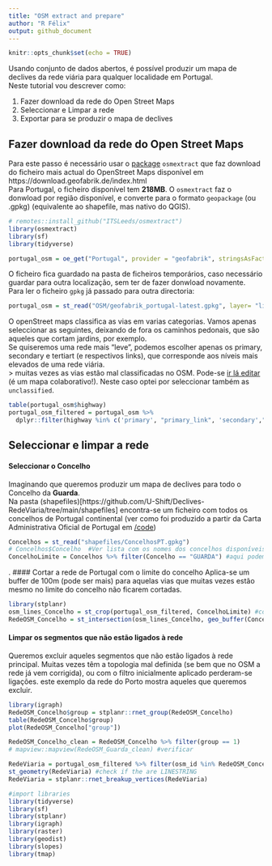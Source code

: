 ```yaml
---
title: "OSM extract and prepare"
author: "R Félix"
output: github_document
---
```



```r
knitr::opts_chunk$set(echo = TRUE)
```

Usando conjunto de dados abertos, é possível produzir um mapa de declives da rede viária para qualquer localidade em Portugal.  
Neste tutorial vou descrever como:

1. Fazer download da rede do Open Street Maps
2. Seleccionar e Limpar a rede
3. Exportar para se produzir o mapa de declives

## Fazer download da rede do Open Street Maps
Para este passo é necessário usar o [package](https://itsleeds.github.io/osmextract/articles/osmextract.html) `osmextract` que faz download do ficheiro mais actual do OpenStreet Maps disponível em https://download.geofabrik.de/index.html  
Para Portugal, o ficheiro disponível tem **218MB**. O `osmextract` faz o donwload por região disponível, e converte para o formato `geopackage` (ou .gpkg) (equivalente ao shapefile, mas nativo do QGIS).

```r
# remotes::install_github("ITSLeeds/osmextract")
library(osmextract)
library(sf)
library(tidyverse)

portugal_osm = oe_get("Portugal", provider = "geofabrik", stringsAsFactors = FALSE, quiet = FALSE, force_download = TRUE, force_vectortranslate = TRUE)) #218 MB!
```
O ficheiro fica guardado na pasta de ficheiros temporários, caso necessário guardar para outra localização, sem ter de fazer donwload novamente.  
Para ler o ficheiro `gpkg` já passado para outra directoria:
```r
portugal_osm = st_read("OSM/geofabrik_portugal-latest.gpkg", layer= "lines")
```
O openStreet maps classifica as vias em varias categorias. Vamos apenas seleccionar as seguintes, deixando de fora os caminhos pedonais, que são aqueles que cortam jardins, por exemplo.  
Se quiseremos uma rede mais "leve", podemos escolher apenas os primary, secondary e tertiart (e respectivos links), que corresponde aos níveis mais elevados de uma rede viária.  
> muitas vezes as vias estão mal classificadas no OSM. Pode-se [ir lá editar](https://www.openstreetmap.org/edit) (é um mapa colaborativo!). Neste caso optei por seleccionar também as `unclassified`.

```r
table(portugal_osm$highway)
portugal_osm_filtered = portugal_osm %>% 
  dplyr::filter(highway %in% c('primary', "primary_link", 'secondary',"secondary_link", 'tertiary', "tertiary_link", "trunk", "trunk_link", "residential", "cycleway", "living_street", "unclassified", "motorway", "motorway_link", "pedestrian", "steps", "service", "track"))
```

## Seleccionar e limpar a rede
#### Seleccionar o Concelho
Imaginando que queremos produzir um mapa de declives para todo o Concelho da **Guarda**.  
Na pasta (shapefiles)[https://github.com/U-Shift/Declives-RedeViaria/tree/main/shapefiles] encontra-se um ficheiro com todos os concelhos de Portugal continental (ver como foi produzido a partir da Carta Administrativa Oficial de Portugal em [/code](https://github.com/U-Shift/Declives-RedeViaria/blob/main/code/CAOPconcelhos.R))

```r
Concelhos = st_read("shapefiles/ConcelhosPT.gpkg")
# Concelhos$Concelho  #Ver lista com os nomes dos concelhos disponíveis
ConcelhoLimite = Concelhos %>% filter(Concelho == "GUARDA") #aqui podemos escolher outro qualquer
```
.
#### Cortar a rede de Portugal com o limite do concelho
Aplica-se um buffer de 100m (pode ser mais) para aquelas vias que muitas vezes estão mesmo no limite do concelho não ficarem cortadas.
```r
library(stplanr)
osm_lines_Concelho = st_crop(portugal_osm_filtered, ConcelhoLimite) #corta nos bounding boxes, para não ficar tão pesado na operação seguinte
RedeOSM_Concelho = st_intersection(osm_lines_Concelho, geo_buffer(ConcelhoLimite, dist=100)) #clip com um buffer de 100m
```

#### Limpar os segmentos que não estão ligados à rede
Queremos excluir aqueles segmentos que não estão ligados à rede principal. Muitas vezes têm a topologia mal definida (se bem que no OSM a rede já vem corrigida), ou com o filtro inicialmente aplicado perderam-se ligações. este exemplo da rede do Porto mostra aqueles que queremos excluir.

```r
library(igraph)
RedeOSM_Concelho$group = stplanr::rnet_group(RedeOSM_Concelho)
table(RedeOSM_Concelho$group)
plot(RedeOSM_Concelho["group"])

RedeOSM_Concelho_clean = RedeOSM_Concelho %>% filter(group == 1)
# mapview::mapview(RedeOSM_Guarda_clean) #verificar

RedeViaria = portugal_osm_filtered %>% filter(osm_id %in% RedeOSM_Concelho_clean$osm_id) #pegar apenas as da shape limpa
st_geometry(RedeViaria) #check if the are LINESTRING
RedeViaria = stplanr::rnet_breakup_vertices(RedeViaria)
```




```r
#import libraries
library(tidyverse)
library(sf)
library(stplanr)
library(igraph)
library(raster)
library(geodist)
library(slopes)
library(tmap)
```

